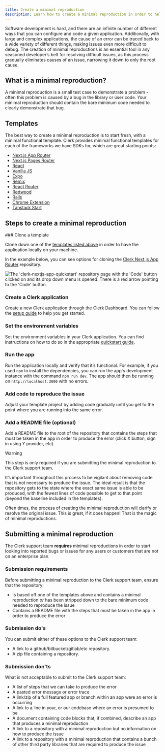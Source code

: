 ```yaml
---
title: Create a minimal reproduction
description: Learn how to create a minimal reproduction in order to help the Clerk Support team debug and resolve issues specific to your application.
---
```


Software development is hard, and there are an infinite number of different ways that you can configure and code a given application. Additionally, with large and complex applications, the cause of an error can be traced back to a wide variety of different things, making issues even more difficult to debug. The creation of minimal reproductions is an essential tool in any seasoned developer’s belt for resolving difficult issues, as this process gradually eliminates causes of an issue, narrowing it down to only the root cause.

## What is a minimal reproduction?

A minimal reproduction is a small test case to demonstrate a problem - often this problem is caused by a bug in the library or user code. Your minimal reproduction should contain the bare minimum code needed to clearly demonstrate that bug.

## Templates

The best way to create a minimal reproduction is to start fresh, with a minimal functional template. Clerk provides minimal functional templates for each of the frameworks we have SDKs for, which are great starting points:

- [Next.js App Router](https://github.com/clerk/clerk-nextjs-app-quickstart)
- [Next.js Pages Router](https://github.com/clerk/clerk-nextjs-pages-quickstart)
- [React](https://github.com/clerk/clerk-react-starter)
- [Vanilla JS](https://github.com/clerk/clerk-js-starter)
- [Expo](https://github.com/clerk/clerk-expo-starter)
- [Remix](https://github.com/clerk/clerk-remix-v2)
- [React Router](https://github.com/clerk/clerk-react-router-quickstart)
- [Redwood](https://github.com/clerk/clerk-redwood-starter)
- [Rails](https://github.com/clerk/clerk-rails-starter)
- [Chrome Extension](https://github.com/clerk/clerk-chrome-extension-quickstart)
- [Tanstack Start](https://github.com/clerk/clerk-tanstack-start-quickstart)

## Steps to create a minimal reproduction

<Steps>
  ### Clone a template

  Clone down one of the [templates listed above](#templates) in order to have the application locally on your machine.

  In the example below, you can see options for cloning the [Clerk Next.js App Router](https://github.com/clerk/clerk-nextjs-app-quickstart) repository.

  ![The 'clerk-nextjs-app-quickstart' repository page with the 'Code' button clicked on and its drop down menu is opened. There is a red arrow pointing to the 'Code' button](/docs/images/troubleshooting/how-to-clone.webp)

  ### Create a Clerk application

  Create a new Clerk application through the Clerk Dashboard. You can follow the [setup guide](/docs/quickstarts/setup-clerk) to help you get started.

  ### Set the environment variables

  Set the environment variables in your Clerk application. You can find instructions on how to do so in the appropriate [quickstart guide](/docs/quickstarts/overview).

  ### Run the app

  Run the application locally and verify that it’s functional. For example, if you used `npm` to install the dependencies, you can run the app's development instance with the command `npm run dev`. The app should then be running on `http://localhost:3000` with no errors.

  ### Add code to reproduce the issue

  Adjust your template project by adding code gradually until you get to the point where you are running into the same error.

  ### Add a README file (optional)

  Add a README file to the root of the repository that contains the steps that must be taken in the app in order to produce the error (click X button, sign in using Y provider, etc).

  > [!WARNING]
  > This step is only required if you are submitting the minimal reproduction to the Clerk support team.
</Steps>

It’s important throughout this process to be vigilant about removing code that is not necessary to produce the issue. The ideal result is that the repository gets to the state where the exact same issue is able to be produced, with the fewest lines of code possible to get to that point (beyond the baseline included in the templates).

Often times, the process of creating the minimal reproduction will clarify or resolve the original issue. This is great, if it does happen! That is the magic of minimal reproductions.

## Submitting a minimal reproduction

The Clerk support team **requires** minimal reproductions in order to start looking into reported bugs or issues for any users or customers that are not on an enterprise plan.

### Submission requirements

Before submitting a minimal reproduction to the Clerk support team, ensure that the repository:

- Is based off one of the templates above and contains a minimal reproduction _or_ has been stripped down to the bare minimum code needed to reproduce the issue
- Contains a README file with the steps that must be taken in the app in order to produce the error

### Submission do's

You can submit either of these options to the Clerk support team:

- A link to a github/bitbucket/gitlab/etc repository.
- A zip file containing a repository.

### Submission don'ts

What is not acceptable to submit to the Clerk support team:

- A list of steps that we can take to produce the error
- A pasted error message or error trace
- A link/zip of a full featured app or branch within an app were an error is occurring
- A link to a line in your, or our codebase where an error is presumed to be
- A document containing code blocks that, if combined, describe an app that produces a minimal reproduction
- A link to a repository with a minimal reproduction but no information on how to produce the issue
- A link to a repository with a minimal reproduction that contains a bunch of other third party libraries that are required to produce the issue
